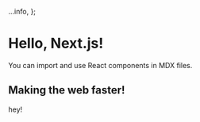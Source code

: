 
  ...info,
};

# Hello, Next.js!

You can import and use React components in MDX files.

## Making the web faster!

hey!
